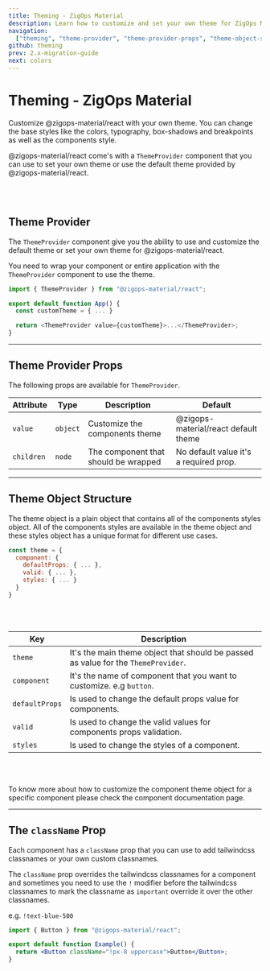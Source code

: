 ```yaml
---
title: Theming - ZigOps Material
description: Learn how to customize and set your own theme for ZigOps Material components.
navigation:
  ["theming", "theme-provider", "theme-provider-props", "theme-object-structure", "class-name"]
github: theming
prev: 2.x-migration-guide
next: colors
---
```


# Theming - ZigOps Material

<span id="theming" className="scroll-mt-48" />
Customize @zigops-material/react with your own theme. You can change the base styles like the colors,
typography, box-shadows and breakpoints as well as the components style.

@zigops-material/react come's with a <Code>ThemeProvider</Code> component that you can use to set your own theme or use the default theme provided by @zigops-material/react.

<br />
<br />

## Theme Provider

<span id="theme-provider" className="scroll-mt-32" />

The <Code>ThemeProvider</Code> component give you the ability to use and customize the default theme or set your own theme for @zigops-material/react.

You need to wrap your component or entire application with the <Code>ThemeProvider</Code> component to use the theme.

```js
import { ThemeProvider } from "@zigops-material/react";

export default function App() {
  const customTheme = { ... }

  return <ThemeProvider value={customTheme}>...</ThemeProvider>;
}
```

---

## Theme Provider Props

<span id="theme-provider-props" className="scroll-mt-32" />
The following props are available for <Code>ThemeProvider</Code>.

| Attribute  | Type                | Description                          | Default                                |
| ---------- | ------------------- | ------------------------------------ | -------------------------------------- |
| `value`    | <Code>object</Code> | Customize the components theme       | @zigops-material/react default theme |
| `children` | <Code>node</Code>   | The component that should be wrapped | No default value it's a required prop. |

---

## Theme Object Structure

<span id="theme-object-structure" className="scroll-mt-32" />

The theme object is a plain object that contains all of the components styles object. All of the components styles are available in the theme object and these styles object has a unique format for different use cases.

```js
const theme = {
  component: {
    defaultProps: { ... },
    valid: { ... },
    styles: { ... }
  }
}
```

<br />
<br />

| Key            | Description                                                                                   |
| -------------- | --------------------------------------------------------------------------------------------- |
| `theme`        | It's the main theme object that should be passed as value for the <Code>ThemeProvider</Code>. |
| `component`    | It's the name of component that you want to customize. e.g `button`.                          |
| `defaultProps` | Is used to change the default props value for components.                                     |
| `valid`        | Is used to change the valid values for components props validation.                           |
| `styles`       | Is used to change the styles of a component.                                                  |

<br />
<br />

To know more about how to customize the component theme object for a specific component please check the component documentation page.

---

## The `className` Prop

<span id="class-name" className="scroll-mt-32" />

Each component has a <Code>className</Code> prop that you can use to add tailwindcss classnames or your own custom classnames.

The <Code>className</Code> prop overrides the tailwindcss classnames for a component and sometimes you need to use the <Code>!</Code> modifier before the tailwindcss classnames to mark the classname as <Code>important</Code> override it over the other classnames.

e.g. <Code>!text-blue-500</Code>

```jsx
import { Button } from "@zigops-material/react";

export default function Example() {
  return <Button className="!px-8 uppercase">Button</Button>;
}
```
